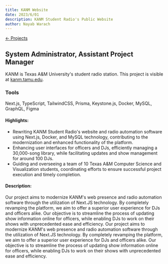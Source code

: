 ```yaml
---
title: KANM Website
date: 2023/6/01
description: KANM Student Radio's Public Website
author: Nayab Warach
---
```

<a href="/projects/list">← Projects</a>

## System Administrator, Assistant Project Manager

KANM is Texas A&M University's student radio station. This project is visible at <a href="https://kanm.tamu.edu">kanm.tamu.edu</a>.

### Tools
Next.js, TypeScript, TailwindCSS, Prisma, Keystone.js, Docker, MySQL, GraphQL, Figma

#### Highlights:
- Rewriting KANM Student Radio's website and radio automation software using Next.js, Docker, and MySQL technology, contributing to the modernization and enhanced functionality of the platform.
- Enhancing user interfaces for officers and DJs, efficiently managing a 30,000-song library, while facilitating updates and show management for around 100 DJs.
- Guiding and overseeing a team of 10 Texas A&M Computer Science and Visualization students, coordinating efforts to ensure successful project execution and timely completion.

#### Description:
Our project aims to modernize KANM's web presence and radio automation software through the utilization of Next.JS technology. By completely revamping the platform, we aim to offer a superior user experience for DJs and officers alike. Our objective is to streamline the process of updating show information online for officers, while enabling DJs to work on their shows with unprecedented ease and efficiency. Our project aims to modernize KANM's web presence and radio automation software through the utilization of Next.JS technology. By completely revamping the platform, we aim to offer a superior user experience for DJs and officers alike. Our objective is to streamline the process of updating show information online for officers, while enabling DJs to work on their shows with unprecedented ease and efficiency. 







